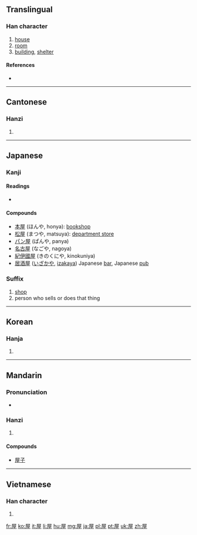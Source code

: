 ==Translingual==

===Han character===
{{Han char|rn=44|rad=尸|as=06|sn=9|four=7721<sub>4</sub>|canj=尸一戈土 (SMIG)|ids=⿸[[尸]][[至]]}}

# [[house]]
# [[room]]
# [[building]], [[shelter]]

====References====
* {{Han ref|kx=0301.190|dkj=07684|dj=0598.110|hdz=20972.010|uh=5C4B|ud=23627|bh=ABCE|bd=43982}}

----

==Cantonese==

===Hanzi===
{{yue-hanzi|jyut=[[nguk1]], [[uk1]]|y=nguk1, uk1}}

# {{defn|lang=yue|sort=尸06}}

----

==Japanese==

===Kanji===
{{ja-kanji|grade=3|rs=尸06}}

====Readings====
* {{ja-readings|on=[[おく]] (oku) , from  [[をく]] (woku)|kun=[[や]] (ya), [[やね]] (yane)}}

====Compounds====
* [[本屋]] (ほんや, honya): [[bookshop]]
* [[松屋]] (まつや, matsuya): [[department store]]
* [[パン屋]] (ぱんや, panya)
* [[名古屋]] (なごや, nagoya)
* [[紀伊國屋]] (きのくにや, kinokuniya)
* [[居酒屋]] ([[いざかや]], [[izakaya]]) Japanese [[bar]], Japanese [[pub]]

===Suffix===
{{ja-pos|k|suffix|hira=や|rom=ya}} 

# [[shop]]
# person who sells or does that thing

----

==Korean==

===Hanja===
{{ko-hanja|hangeul=옥|rv=ok|mr=ok}}

# {{defn|lang=ko|sort=尸06}}

----

==Mandarin==

===Pronunciation===
* {{audio|Zh-wu.ogg|Audio}}

===Hanzi===
{{cmn-hanzi|pin=[[wū]] ([[wu1]])|wg=[[wu1|wu<sup>1</sup>]]}}

# {{defn|lang=cmn|sort=尸06}}

====Compounds====

* [[屋子]]

----

==Vietnamese==

===Han character===
{{vi-hantu|[[ốc]], [[ọc]]|rs=尸06}}

# {{defn|lang=vi|sort=尸06}}

[[fr:屋]]
[[ko:屋]]
[[it:屋]]
[[li:屋]]
[[hu:屋]]
[[mg:屋]]
[[ja:屋]]
[[pl:屋]]
[[pt:屋]]
[[uk:屋]]
[[zh:屋]]